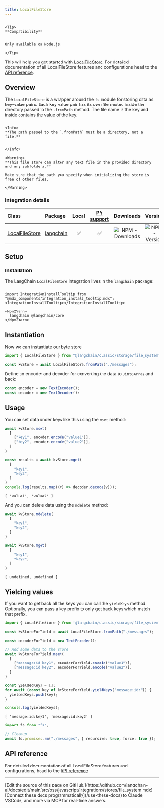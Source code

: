 ```yaml
---
title: LocalFileStore
---
```


```{=mdx}

<Tip>
**Compatibility**


Only available on Node.js.

</Tip>

```

This will help you get started with [LocalFileStore](/oss/javascript/integrations/stores). For detailed documentation of all LocalFileStore features and configurations head to the [API reference](https://api.js.langchain.com/classes/langchain.storage_file_system.LocalFileStore.html).

## Overview

The `LocalFileStore` is a wrapper around the `fs` module for storing data as key-value pairs.
Each key value pair has its own file nested inside the directory passed to the `.fromPath` method.
The file name is the key and inside contains the value of the key.

```{=mdx}

<Info>
**The path passed to the `.fromPath` must be a directory, not a file.**


</Info>

<Warning>
**This file store can alter any text file in the provided directory and any subfolders.**

Make sure that the path you specify when initializing the store is free of other files.

</Warning>

```

### Integration details

| Class | Package | Local | [PY support](https://python.langchain.com/docs/integrations/stores/file_system/) | Downloads | Version |
| :--- | :--- | :---: | :---: |  :---: | :---: |
| [LocalFileStore](https://api.js.langchain.com/classes/langchain.storage_file_system.LocalFileStore.html) | [langchain](https://api.js.langchain.com/modules/langchain.storage_file_system.html) | ✅ | ✅ | ![NPM - Downloads](https://img.shields.io/npm/dm/langchain?style=flat-square&label=%20&) | ![NPM - Version](https://img.shields.io/npm/v/langchain?style=flat-square&label=%20&) |

## Setup

### Installation

The LangChain `LocalFileStore` integration lives in the `langchain` package:

```{=mdx}

import IntegrationInstallTooltip from "@mdx_components/integration_install_tooltip.mdx";
<IntegrationInstallTooltip></IntegrationInstallTooltip>

<Npm2Yarn>
  langchain @langchain/core
</Npm2Yarn>

```

## Instantiation

Now we can instantiate our byte store:

```typescript
import { LocalFileStore } from "@langchain/classic/storage/file_system"

const kvStore = await LocalFileStore.fromPath("./messages");
```

Define an encoder and decoder for converting the data to `Uint8Array` and back:

```typescript
const encoder = new TextEncoder();
const decoder = new TextDecoder();
```

## Usage

You can set data under keys like this using the `mset` method:

```typescript
await kvStore.mset(
  [
    ["key1", encoder.encode("value1")],
    ["key2", encoder.encode("value2")],
  ]
)

const results = await kvStore.mget(
  [
    "key1",
    "key2",
  ]
)
console.log(results.map((v) => decoder.decode(v)));
```

```output
[ 'value1', 'value2' ]
```

And you can delete data using the `mdelete` method:

```typescript
await kvStore.mdelete(
  [
    "key1",
    "key2",
  ]
)

await kvStore.mget(
  [
    "key1",
    "key2",
  ]
)
```

```output
[ undefined, undefined ]
```

## Yielding values

If you want to get back all the keys you can call the `yieldKeys` method. Optionally, you can pass a key prefix to only get back keys which match that prefix.

```typescript
import { LocalFileStore } from "@langchain/classic/storage/file_system"

const kvStoreForYield = await LocalFileStore.fromPath("./messages");

const encoderForYield = new TextEncoder();

// Add some data to the store
await kvStoreForYield.mset(
  [
    ["message:id:key1", encoderForYield.encode("value1")],
    ["message:id:key2", encoderForYield.encode("value2")],
  ]
)

const yieldedKeys = [];
for await (const key of kvStoreForYield.yieldKeys("message:id:")) {
  yieldedKeys.push(key);
}

console.log(yieldedKeys);
```

```output
[ 'message:id:key1', 'message:id:key2' ]
```

```typescript
import fs from "fs";

// Cleanup
await fs.promises.rm("./messages", { recursive: true, force: true });
```

## API reference

For detailed documentation of all LocalFileStore features and configurations, head to the [API reference](https://api.js.langchain.com/classes/langchain_storage_file_system.LocalFileStore.html)

---

<Callout icon="pen-to-square" iconType="regular">
    [Edit the source of this page on GitHub.](https://github.com/langchain-ai/docs/edit/main/src/oss/javascript/integrations/stores/file_system.mdx)
</Callout>
<Tip icon="terminal" iconType="regular">
    [Connect these docs programmatically](/use-these-docs) to Claude, VSCode, and more via MCP for    real-time answers.
</Tip>
